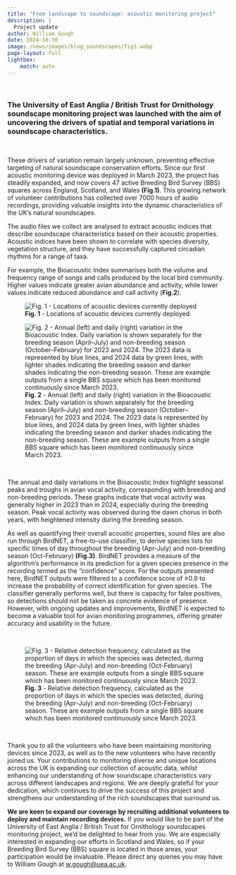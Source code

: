 ```yaml
---
title: "From landscape to soundscape: acoustic monitoring project"
description: |
  Project update
author: William Gough
date: 2024-10-30
image: /news/images/blog_soundscapes/fig3.webp
page-layout: full
lightbox: 
    match: auto
---
```


<br />

### The University of East Anglia / British Trust for Ornithology soundscape monitoring project was launched with the aim of uncovering the drivers of spatial and temporal variations in soundscape characteristics. 

<br />


::: {.grid}

::: {.g-col-12 .g-col-md-7}

These drivers of variation remain largely unknown, preventing effective targeting of natural soundscape conservation efforts. Since our first acoustic monitoring device was deployed in March 2023, the project has steadily expanded, and now covers 47 active Breeding Bird Survey (BBS) squares across England, Scotland, and Wales **(Fig.1)**. This growing network of volunteer contributions has collected over 7000 hours of audio recordings, providing valuable insights into the dynamic characteristics of the UK’s natural soundscapes.

The audio files we collect are analysed to extract acoustic indices that describe soundscape characteristics based on their acoustic properties. Acoustic indices have been shown to correlate with species diversity, vegetation structure, and they have successfully captured circadian rhythms for a range of taxa. 

For example, the Bioacoustic Index summarises both the volume and frequency range of songs and calls produced by the local bird community. Higher values indicate greater avian abundance and activity, while lower values indicate reduced abundance and call activity (**Fig.2**). 

:::

::: {.g-col-12 .g-col-md-1}

:::

::: {.g-col-12 .g-col-md-3}

![**Fig. 1** - Locations of acoustic devices currently deployed](images/blog_soundscapes/active_site_map.webp)

:::

:::

![**Fig. 2** - Annual (left) and daily (right) variation in the Bioacoustic Index. Daily variation is shown separately for the breeding season (April–July) and non-breeding season (October–February) for 2023 and 2024. The 2023 data is represented by blue lines, and 2024 data by green lines, with lighter shades indicating the breeding season and darker shades indicating the non-breeding season. These are example outputs from a single BBS square which has been monitored continuously since March 2023.](images/blog_soundscapes/fig2.webp)

</br>

The annual and daily variations in the Bioacoustic Index highlight seasonal peaks and troughs in avian vocal activity, corresponding with breeding and non-breeding periods. These graphs indicate that vocal activity was generally higher in 2023 than in 2024, especially during the breeding season. Peak vocal activity was observed during the dawn chorus in both years, with heightened intensity during the breeding season.

As well as quantifying their overall acoustic properties, sound files are also run through BirdNET, a free-to-use classifier, to derive species lists for specific times of day throughout the breeding (Apr-July) and non-breeding season (Oct-February) **(Fig.3)**. BirdNET provides a measure of the algorithm's performance in its prediction for a given species presence in the recording termed as the “confidence” score. For the outputs presented here, BirdNET outputs were filtered to a confidence score of ≥0.9 to increase the probability of correct identification for given species. The classifier generally performs well, but there is capacity for false positives, so detections should not be taken as concrete evidence of presence. However, with ongoing updates and improvements, BirdNET is expected to become a valuable tool for avian monitoring programmes, offering greater accuracy and usability in the future.

</br>

![**Fig. 3** - Relative detection frequency, calculated as the proportion of days in which the species was detected, during the breeding (Apr-July) and non-breeding (Oct-February) season. These are example outputs from a single BBS square which has been monitored continuously since March 2023.](images/blog_soundscapes/fig3.webp)

</br>

Thank you to all the volunteers who have been maintaining monitoring devices since 2023, as well as to the new volunteers who have recently joined us. Your contributions to monitoring diverse and unique locations across the UK is expanding our collection of acoustic data, whilst enhancing our understanding of how soundscape characteristics vary across different landscapes and regions. We are deeply grateful for your dedication, which continues to drive the success of this project and strengthens our understanding of the rich soundscapes that surround us. 

**We are keen to expand our coverage by recruiting additional volunteers to deploy and maintain recording devices.** If you would like to be part of the University of East Anglia / British Trust for Ornithology soundscapes monitoring project, we’d be delighted to hear from you. We are especially interested in expanding our efforts in Scotland and Wales, so if your Breeding Bird Survey (BBS) square is located in those areas, your participation would be invaluable. Please direct any queries you may have to William Gough at [w.gough@uea.ac.uk](mailto:w.gough@uea.ac.uk).
